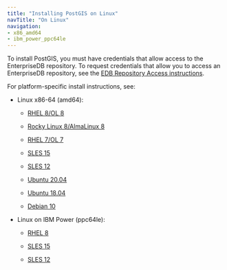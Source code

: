 ```yaml
---
title: "Installing PostGIS on Linux"
navTitle: "On Linux"
navigation:
- x86_amd64
- ibm_power_ppc64le
---
```



To install PostGIS, you must have credentials that allow access to the EnterpriseDB repository. To request credentials that allow you to access an EnterpriseDB repository, see the [EDB Repository Access instructions](https://www.enterprisedb.com/repository-access-request).

For platform-specific install instructions, see:

- Linux x86-64 (amd64):
  - [RHEL 8/OL 8](x86_amd64/01_postgis_rhel8_x86)

  - [Rocky Linux 8/AlmaLinux 8](x86_amd64/02_postgis_other_linux8_x86)
  - [RHEL 7/OL 7](x86_amd64/03_postgis_rhel7_x86)
  - [SLES 15](x86_amd64/05_postgis_sles15_x86)
  - [SLES 12](x86_amd64/06_postgis_sles12_x86)
  - [Ubuntu 20.04](x86_amd64/07_postgis_ubuntu20_x86)
  - [Ubuntu 18.04](x86_amd64/07a_postgis_ubuntu18_x86)
  - [Debian 10](x86_amd64/08_postgis_deb10_x86)


- Linux on IBM Power (ppc64le):
  - [RHEL 8](ibm_power_ppc64le/09_postgis_rhel8_ppcle)

  - [SLES 15](ibm_power_ppc64le/11_postgis_sles15_ppcle)
  - [SLES 12](ibm_power_ppc64le/12_postgis_sles12_ppcle)


